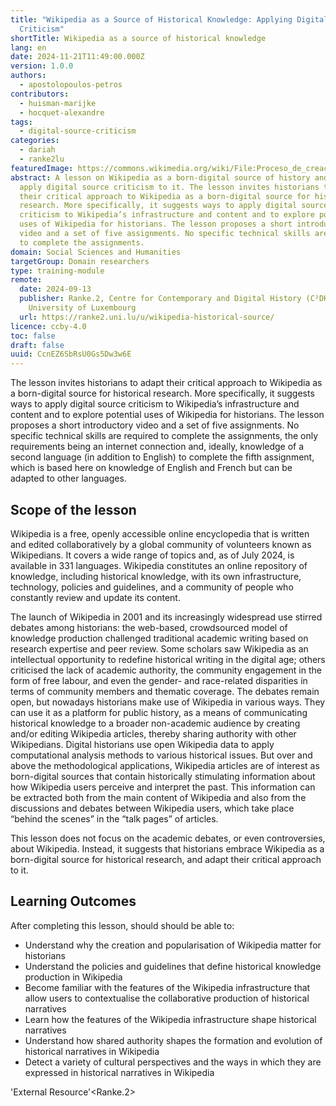 ```yaml
---
title: "Wikipedia as a Source of Historical Knowledge: Applying Digital Source
  Criticism"
shortTitle: Wikipedia as a source of historical knowledge
lang: en
date: 2024-11-21T11:49:00.000Z
version: 1.0.0
authors:
  - apostolopoulos-petros
contributors:
  - huisman-marijke
  - hocquet-alexandre
tags:
  - digital-source-criticism
categories:
  - dariah
  - ranke2lu
featuredImage: https://commons.wikimedia.org/wiki/File:Proceso_de_creaci%C3%B3n_del_segundo_mural_Wikipedia_20_en_Aguascalientes_38.jpg
abstract: A lesson on Wikipedia as a born-digital source of history and how to
  apply digital source criticism to it. The lesson invites historians to adapt
  their critical approach to Wikipedia as a born-digital source for historical
  research. More specifically, it suggests ways to apply digital source
  criticism to Wikipedia’s infrastructure and content and to explore potential
  uses of Wikipedia for historians. The lesson proposes a short introductory
  video and a set of five assignments. No specific technical skills are required
  to complete the assignments.
domain: Social Sciences and Humanities
targetGroup: Domain researchers
type: training-module
remote:
  date: 2024-09-13
  publisher: Ranke.2, Centre for Contemporary and Digital History (C²DH),
    University of Luxembourg
  url: https://ranke2.uni.lu/u/wikipedia-historical-source/
licence: ccby-4.0
toc: false
draft: false
uuid: CcnEZ6SbRsU0Gs5Dw3w6E
---
```

The lesson invites historians to adapt their critical approach to Wikipedia as a born-digital source for historical research. More specifically, it suggests ways to apply digital source criticism to Wikipedia’s infrastructure and content and to explore potential uses of Wikipedia for historians. The lesson proposes a short introductory video and a set of five assignments. No specific technical skills are required to complete the assignments, the only requirements being an internet connection and, ideally, knowledge of a second language (in addition to English) to complete the fifth assignment, which is based here on knowledge of English and French but can be adapted to other languages. 

## Scope of the lesson

Wikipedia is a free, openly accessible online encyclopedia that is written and edited collaboratively by a global community of volunteers known as Wikipedians. It covers a wide range of topics and, as of July 2024, is available in 331 languages. Wikipedia constitutes an online repository of knowledge, including historical knowledge, with its own infrastructure, technology, policies and guidelines, and a community of people who constantly review and update its content. 

The launch of Wikipedia in 2001 and its increasingly widespread use stirred debates among historians: the web-based, crowdsourced model of knowledge production challenged traditional academic writing based on research expertise and peer review. Some scholars saw Wikipedia as an intellectual opportunity to redefine historical writing in the digital age; others criticised the lack of academic authority, the community engagement in the form of free labour, and even the gender- and race-related disparities in terms of community members and thematic coverage. The debates remain open, but nowadays historians make use of Wikipedia in various ways. They can use it as a platform for public history, as a means of communicating historical knowledge to a broader non-academic audience by creating and/or editing Wikipedia articles, thereby sharing authority with other Wikipedians. Digital historians use open Wikipedia data to apply computational analysis methods to various historical issues. But over and above the methodological applications, Wikipedia articles are of interest as born-digital sources that contain historically stimulating information about how Wikipedia users perceive and interpret the past. This information can be extracted both from the main content of Wikipedia and also from the discussions and debates between Wikipedia users, which take place “behind the scenes” in the “talk pages” of articles. 

This lesson does not focus on the academic debates, or even controversies, about Wikipedia. Instead, it suggests that historians embrace Wikipedia as a born-digital source for historical research, and adapt their critical approach to it. 

## Learning Outcomes

After completing this lesson, should should be able to:

- Understand why the creation and popularisation of Wikipedia matter for historians
- Understand the policies and guidelines that define historical knowledge production in Wikipedia
- Become familiar with the features of the Wikipedia infrastructure that allow users to contextualise the collaborative production of historical narratives
- Learn how the features of the Wikipedia infrastructure shape historical narratives
- Understand how shared authority shapes the formation and evolution of historical narratives in Wikipedia
- Detect a variety of cultural perspectives and the ways in which they are expressed in historical narratives in Wikipedia

'External Resource'<Ranke.2>
